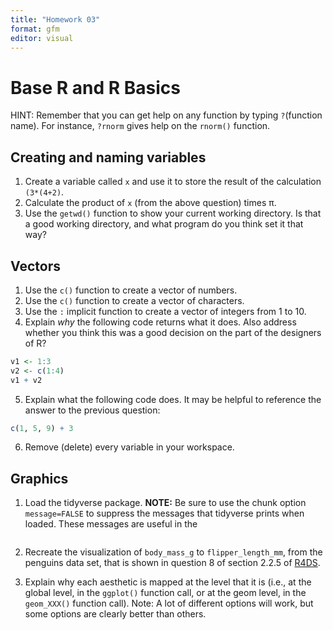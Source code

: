 ```yaml
---
title: "Homework 03"
format: gfm
editor: visual
---
```


# Base R and R Basics

HINT: Remember that you can get help on any function by typing `?`(function name). For instance, `?rnorm` gives help on the `rnorm()` function.

## Creating and naming variables

1.  Create a variable called `x` and use it to store the result of the calculation `(3*(4+2)`.
2.  Calculate the product of `x` (from the above question) times π.
3.  Use the `getwd()` function to show your current working directory. Is that a good working directory, and what program do you think set it that way?

## Vectors

1.  Use the `c()` function to create a vector of numbers.
2.  Use the `c()` function to create a vector of characters.
3.  Use the `:` implicit function to create a vector of integers from 1 to 10.
4.  Explain *why* the following code returns what it does. Also address whether you think this was a good decision on the part of the designers of R?

```r
v1 <- 1:3
v2 <- c(1:4)
v1 + v2
```

5.  Explain what the following code does. It may be helpful to reference the answer to the previous question:

```r
c(1, 5, 9) + 3
```

6.  Remove (delete) every variable in your workspace.

## Graphics

1.  Load the tidyverse package. **NOTE:** Be sure to use the chunk option `message=FALSE` to suppress the messages that tidyverse prints when loaded. These messages are useful in the

```r

```

2.  Recreate the visualization of `body_mass_g` to `flipper_length_mm`, from the penguins data set, that is shown in question 8 of section 2.2.5 of [R4DS](https://r4ds.hadley.nz/data-visualize).

3.  Explain why each aesthetic is mapped at the level that it is (i.e., at the global level, in the `ggplot()` function call, or at the geom level, in the `geom_XXX()` function call). Note: A lot of different options will work, but some options are clearly better than others.
